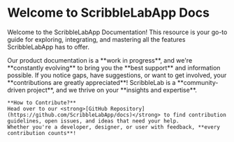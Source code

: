 # Welcome to ScribbleLabApp Docs


Welcome to the ScribbleLabApp Documentation! This resource is your go-to guide for exploring, integrating, and mastering all the features ScribbleLabApp has to offer.

<Callout emoji="💡">
    Our product documentation is a **work in progress**, and we're **constantly evolving** to bring you the **best support** and information possible. 
    If you notice gaps, have suggestions, or want to get involved, your **contributions are greatly appreciated**! ScribbleLab is a **community-driven project**, 
    and we thrive on your **insights and expertise**.

    **How to Contribute?**
    Head over to our <strong>[GitHub Repository](https://github.com/ScribbleLabApp/docs)</strong> to find contribution guidelines, open issues, and ideas that need your help.
    Whether you're a developer, designer, or user with feedback, **every contribution counts**!

</Callout>
